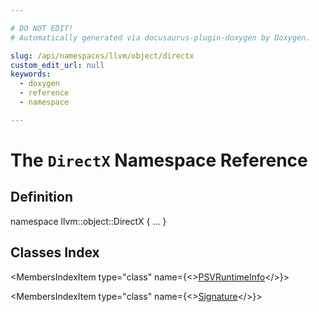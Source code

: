 ```yaml
---

# DO NOT EDIT!
# Automatically generated via docusaurus-plugin-doxygen by Doxygen.

slug: /api/namespaces/llvm/object/directx
custom_edit_url: null
keywords:
  - doxygen
  - reference
  - namespace

---
```





# The `DirectX` Namespace Reference

<DoxygenPage pluginConfig={pluginConfig}>



## Definition

<CodeBlock>namespace llvm::object::DirectX &#123; ... &#125;</CodeBlock>

## Classes Index

<MembersIndex>

<MembersIndexItem
  type="class"
  name={<><a href="/docs/api/classes/llvm/object/directx/psvruntimeinfo">PSVRuntimeInfo</a></>}>
</MembersIndexItem>

<MembersIndexItem
  type="class"
  name={<><a href="/docs/api/classes/llvm/object/directx/signature">Signature</a></>}>
</MembersIndexItem>

</MembersIndex>


</DoxygenPage>
